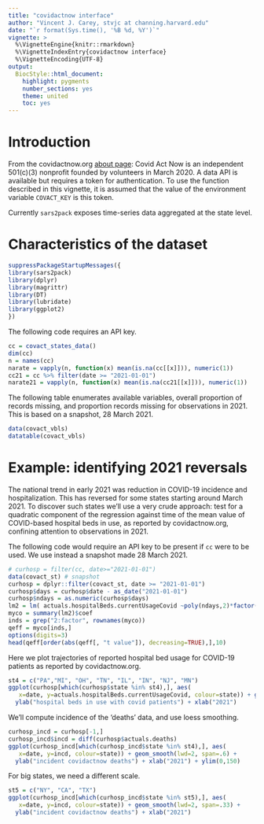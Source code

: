 ```yaml
---
title: "covidactnow interface"
author: "Vincent J. Carey, stvjc at channing.harvard.edu"
date: "`r format(Sys.time(), '%B %d, %Y')`"
vignette: >
  %\VignetteEngine{knitr::rmarkdown}
  %\VignetteIndexEntry{covidactnow interface}
  %\VignetteEncoding{UTF-8}
output:
  BiocStyle::html_document:
    highlight: pygments
    number_sections: yes
    theme: united
    toc: yes
---
```


# Introduction

From the covidactnow.org [about page](https://covidactnow.org/about):
Covid Act Now is an independent 501(c)(3) nonprofit founded by volunteers in March 2020.
A data API is available but requires a token for authentication.  To use
the function described in this vignette, it is assumed that the value of the environment
variable `COVACT_KEY` is this token.

Currently `sars2pack` exposes time-series data aggregated at the state level.

# Characteristics of the dataset

```r
suppressPackageStartupMessages({
library(sars2pack)
library(dplyr)
library(magrittr)
library(DT)
library(lubridate)
library(ggplot2)
})
```
The following code requires an API key.
```r
cc = covact_states_data()
dim(cc)
n = names(cc)
narate = vapply(n, function(x) mean(is.na(cc[[x]])), numeric(1))
cc21 = cc %>% filter(date >= "2021-01-01")
narate21 = vapply(n, function(x) mean(is.na(cc21[[x]])), numeric(1))
```
The following table enumerates available variables, overall
proportion of records missing, and proportion records missing for observations in 2021.
This is based on a snapshot, 28 March 2021.
```r
data(covact_vbls)
datatable(covact_vbls)
```

# Example: identifying 2021 reversals

The national trend in early 2021 was reduction in COVID-19 incidence and
hospitalization.  This has reversed for some states starting around
March 2021.  To discover such states we'll use a very crude approach:
test for a quadratic component of the regression against
time of the mean value of COVID-based
hospital beds in use, as reported by covidactnow.org, confining attention
to observations in 2021.

The following code would require an API key to be present
if `cc` were to be used.  We use instead a snapshot made 28 March 2021.
```r
# curhosp = filter(cc, date>="2021-01-01")
data(covact_st) # snapshot
curhosp = dplyr::filter(covact_st, date >= "2021-01-01")
curhosp$days = curhosp$date - as_date("2021-01-01")
curhosp$ndays = as.numeric(curhosp$days)
lm2 = lm( actuals.hospitalBeds.currentUsageCovid ~poly(ndays,2)*factor(state), data=curhosp) 
myco = summary(lm2)$coef 
inds = grep("2:factor", rownames(myco))
qeff = myco[inds,]
options(digits=3)
head(qeff[order(abs(qeff[, "t value"]), decreasing=TRUE),],10)
```
Here we plot trajectories of reported hospital bed usage for COVID-19
patients as reported by covidactnow.org.

```r
st4 = c("PA","MI", "OH", "TN", "IL", "IN", "NJ", "MN")
ggplot(curhosp[which(curhosp$state %in% st4),], aes(
   x=date, y=actuals.hospitalBeds.currentUsageCovid, colour=state)) + geom_line(lwd=2) + scale_y_log10() +
  ylab("hospital beds in use with covid patients") + xlab("2021")
```

We'll compute incidence of the 'deaths' data, and use loess smoothing.
```r
curhosp_incd = curhosp[-1,]
curhosp_incd$incd = diff(curhosp$actuals.deaths)
ggplot(curhosp_incd[which(curhosp_incd$state %in% st4),], aes(
   x=date, y=incd, colour=state)) + geom_smooth(lwd=2, span=.6) + 
  ylab("incident covidactnow deaths") + xlab("2021") + ylim(0,150)
```
For big states, we need a different scale.
```r
st5 = c("NY", "CA", "TX")
ggplot(curhosp_incd[which(curhosp_incd$state %in% st5),], aes(
   x=date, y=incd, colour=state)) + geom_smooth(lwd=2, span=.33) + 
  ylab("incident covidactnow deaths") + xlab("2021")
```
 
